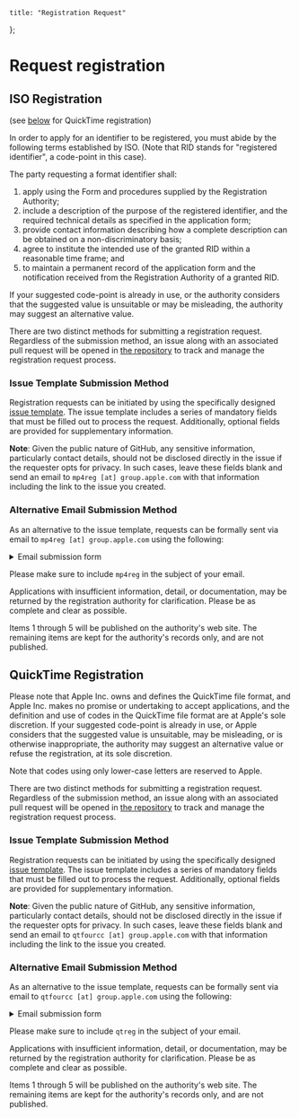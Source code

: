     title: "Registration Request"
};

# Request registration

## ISO Registration

(see [below](#quicktime-registration) for QuickTime registration)

In order to apply for an identifier to be registered, you must abide by the following terms established by ISO. (Note that RID stands for "registered identifier", a code-point in this case).

The party requesting a format identifier shall:

1.  apply using the Form and procedures supplied by the Registration Authority;
2.  include a description of the purpose of the registered identifier, and the required technical details as specified in the application form;
3.  provide contact information describing how a complete description can be obtained on a non-discriminatory basis;
4.  agree to institute the intended use of the granted RID within a reasonable time frame; and
5.  to maintain a permanent record of the application form and the notification received from the Registration Authority of a granted RID.

If your suggested code-point is already in use, or the authority considers that the suggested value is unsuitable or may be misleading, the authority may suggest an alternative value.

There are two distinct methods for submitting a registration request. Regardless of the submission method, an issue along with an associated pull request will be opened in [the repository](https://github.com/mp4ra/mp4ra.github.io/issues) to track and manage the registration request process.

### Issue Template Submission Method

Registration requests can be initiated by using the specifically designed [issue template](https://github.com/mp4ra/mp4ra.github.io/issues/new?template=new-codepoint-iso.yml).
The issue template includes a series of mandatory fields that must be filled out to process the request. Additionally, optional fields are provided for supplementary information.

**Note**: Given the public nature of GitHub, any sensitive information, particularly contact details, should not be disclosed directly in the issue if the requester opts for privacy. In such cases, leave these fields blank and send an email to `mp4reg [at] group.apple.com` with that information including the link to the issue you created.

### Alternative Email Submission Method

As an alternative to the issue template, requests can be formally sent via email to `mp4reg [at] group.apple.com` using the following:

<details>
<summary>Email submission form</summary>

1. The name, address, and URL of the organization requesting the code-point.
1. The kind of code-point you wish to register (please choose from the set of registered types).
1. For all except object-type registrations, the suggested identifier (four-character code). Note that four-character codes use four 8-bit printable characters, usually from the first 128 Unicode characters (commonly thought of as plain ASCII), but at most from the first 256 Unicode characters.
1. The specification in which this code-point is defined, if possible. A copy of the specification would be appreciated, as it enables the authority to understand the registration better. If you are requesting a 'codec' code-point, a reference to the definition of the coding system itself, if separate from the definition of its storage in these files, would also be appreciated.
1. A brief 'abstract' of the meaning of the code-point, perhaps ten to twenty words (see examples on this site)
1. Contact information for an authorized representative for the code-point, including:
   - Contact person's name, title, and orgaanization.
   - Contact email.
   - Contact telephone number, and fax number if available.
   - Contact physical address (street address), if applicable.
1. Date of definition or implementation (if known) or intended date (if in future).
1. Statement of an intention to apply (implement) the assigned code-point.

</details>

Please make sure to include `mp4reg` in the subject of your email.

Applications with insufficient information, detail, or documentation, may be returned by the registration authority for clarification. Please be as complete and clear as possible.

Items 1 through 5 will be published on the authority's web site. The remaining items are kept for the authority's records only, and are not published.

## QuickTime Registration

Please note that Apple Inc. owns and defines the QuickTime file format, and Apple Inc. makes no promise or undertaking to accept applications, and the definition and use of codes in the QuickTime file format are at Apple's sole discretion. If your suggested code-point is already in use, or Apple considers that the suggested value is unsuitable, may be misleading, or is otherwise inappropriate, the authority may suggest an alternative value or refuse the registration, at its sole discretion.

Note that codes using only lower-case letters are reserved to Apple.

There are two distinct methods for submitting a registration request. Regardless of the submission method, an issue along with an associated pull request will be opened in [the repository](https://github.com/mp4ra/mp4ra.github.io/issues) to track and manage the registration request process.

### Issue Template Submission Method

Registration requests can be initiated by using the specifically designed [issue template](https://github.com/mp4ra/mp4ra.github.io/issues/new?template=new-codepoint-qt.yml).
The issue template includes a series of mandatory fields that must be filled out to process the request. Additionally, optional fields are provided for supplementary information.

**Note**: Given the public nature of GitHub, any sensitive information, particularly contact details, should not be disclosed directly in the issue if the requester opts for privacy. In such cases, leave these fields blank and send an email to `qtfourcc [at] group.apple.com` with that information including the link to the issue you created.

### Alternative Email Submission Method

As an alternative to the issue template, requests can be formally sent via email to `qtfourcc [at] group.apple.com` using the following:

<details>
<summary>Email submission form</summary>

1. The name, address, and URL of the organization requesting the code-point.
1. The kind of code-point you wish to register (please choose from the set of registered types).
1. For all except object-type registrations, the suggested identifier (four-character code). Note that four-character codes use four 8-bit printable characters, usually from the first 128 Unicode characters (commonly thought of as plain ASCII), but at most from the first 256 Unicode characters.
1. The specification in which this code-point is defined, if possible. A copy of the specification would be appreciated, as it enables the authority to understand the registration better. If you are requesting a 'codec' code-point, a reference to the definition of the coding system itself, if separate from the definition of its storage in these files, would also be appreciated.
1. A brief 'abstract' of the meaning of the code-point, perhaps ten to twenty words (see examples on this site)
1. Contact information for an authorized representative for the code-point, including:
   - Contact person's name, title, and orgaanization.
   - Contact email.
   - Contact telephone number, and fax number if available.
   - Contact physical address (street address), if applicable.
1. Date of definition or implementation (if known) or intended date (if in future).
1. Statement of an intention to apply (implement) the assigned code-point.

</details>

Please make sure to include `qtreg` in the subject of your email.

Applications with insufficient information, detail, or documentation, may be returned by the registration authority for clarification. Please be as complete and clear as possible.

Items 1 through 5 will be published on the authority's web site. The remaining items are kept for the authority's records only, and are not published.
